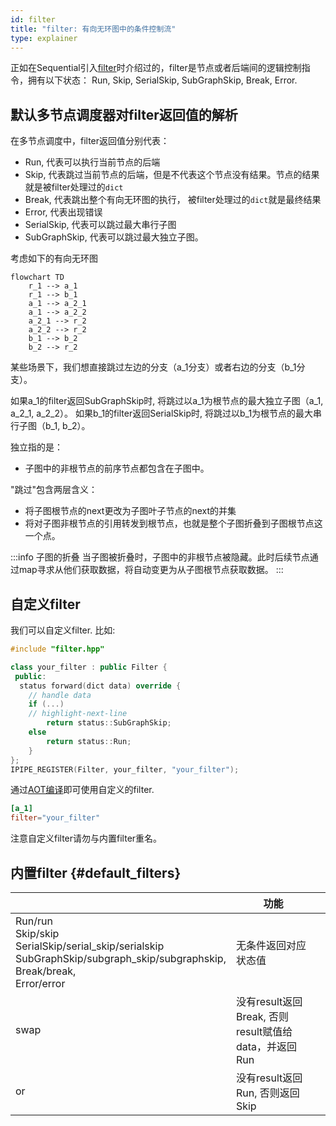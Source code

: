 ```yaml
---
id: filter
title: "filter: 有向无环图中的条件控制流"
type: explainer
---
```


正如在Sequential引入[filter](../Intra-node/Sequential.mdx#filter_sequential)时介绍过的，filter是节点或者后端间的逻辑控制指令，拥有以下状态：
Run, Skip, SerialSkip, SubGraphSkip, Break, Error.

## 默认多节点调度器对filter返回值的解析

在多节点调度中，filter返回值分别代表：
- Run, 代表可以执行当前节点的后端
- Skip, 代表跳过当前节点的后端，但是不代表这个节点没有结果。节点的结果就是被filter处理过的`dict`
- Break, 代表跳出整个有向无环图的执行， 被filter处理过的`dict`就是最终结果
- Error, 代表出现错误
- SerialSkip, 代表可以跳过最大串行子图
- SubGraphSkip,  代表可以跳过最大独立子图。

考虑如下的有向无环图

```mermaid
flowchart TD
    r_1 --> a_1
    r_1 --> b_1
    a_1 --> a_2_1
    a_1 --> a_2_2
    a_2_1 --> r_2
    a_2_2 --> r_2
    b_1 --> b_2
    b_2 --> r_2
```

某些场景下，我们想直接跳过左边的分支（a_1分支）或者右边的分支（b_1分支）。

如果a_1的filter返回SubGraphSkip时, 将跳过以a_1为根节点的最大独立子图（a_1, a_2_1, a_2_2）。
如果b_1的filter返回SerialSkip时, 将跳过以b_1为根节点的最大串行子图（b_1, b_2）。

独立指的是：
- 子图中的非根节点的前序节点都包含在子图中。

"跳过"包含两层含义：
- 将子图根节点的next更改为子图叶子节点的next的并集
- 将对子图非根节点的引用转发到根节点，也就是整个子图折叠到子图根节点这一个点。

:::info 子图的折叠
当子图被折叠时，子图中的非根节点被隐藏。此时后续节点通过map寻求从他们获取数据，将自动变更为从子图根节点获取数据。
:::

## 自定义filter

我们可以自定义filter. 比如:

```cpp
#include "filter.hpp"

class your_filter : public Filter {
 public:
  status forward(dict data) override { 
    // handle data
    if (...)
    // highlight-next-line
        return status::SubGraphSkip;
    else
        return status::Run;     
    }
};
IPIPE_REGISTER(Filter, your_filter, "your_filter");
```

通过[AOT编译](../Intra-node/extensible_backend.mdx#compile)即可使用自定义的filter. 

```toml
[a_1]
filter="your_filter"
```

注意自定义filter请勿与内置filter重名。
## 内置filter {#default_filters}
|                                                                                                                                                     | 功能                                                |   |
|-----------------------------------------------------------------------------------------------------------------------------------------------------|---------------------------------------------------|---|
| Run/run <br />Skip/skip <br />SerialSkip/serial_skip/serialskip <br />SubGraphSkip/subgraph_skip/subgraphskip, <br />Break/break, <br />Error/error | 无条件返回对应状态值                                |   |
| swap                                                                                                                                                | 没有result返回Break, 否则result赋值给data，并返回Run |   |
| or                                                                                                                                                  | 没有result返回Run, 否则返回Skip                     |   |



 